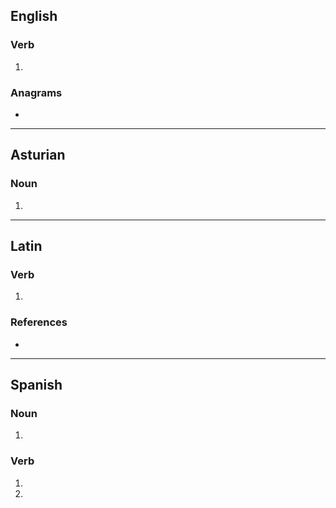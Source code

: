 {{also|condonés}}
==English==

===Verb===
{{head|en|verb form}}

# {{en-third-person singular of|condone}}

===Anagrams===
* {{anagrams|en|a=cdennoos|endocons}}

----

==Asturian==

===Noun===
{{head|ast|noun form|g=m-p}}

# {{plural of|ast|condón}}

----

==Latin==

===Verb===
{{la-verb-form|condōnēs}}

# {{inflection of|la|condōnō||2|s|pres|actv|subj}}

===References===
* {{R:du Cange}}

----

==Spanish==

===Noun===
{{head|es|noun form|g=m-p}}

# {{plural of|es|condón}}

===Verb===
{{head|es|verb form}}

# {{es-verb form of|mood=imperative|sense=negative|formal=n|person=2|number=s|ending=ar|condonar}}
# {{es-verb form of|mood=subjunctive|tense=present|formal=n|person=2|number=s|ending=ar|condonar}}
